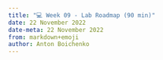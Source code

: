 ---
title: "💻 Week 09 - Lab Roadmap (90 min)"
date: 22 November 2022
date-meta: 22 November 2022
from: markdown+emoji
author: Anton Boichenko
---

<mark class="todo"></mark>